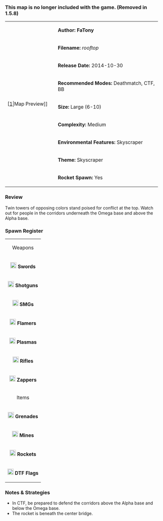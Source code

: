 ===This map is no longer included with the game. (Removed in 1.5.8)===

{| border="1" cellpadding="2" width="800px"
|rowspan="9" width="150px"|[[File:Rooftop.png|thumb|center]|Map Preview]]
|'''Author: FaTony'''
|-
|'''Filename:''' ''rooftop''
|-
| '''Release Date:''' 2014-10-30
|-
|'''Recommended Modes:''' Deathmatch, CTF, BB
|-
|'''Size:''' Large (6-10)
|-
|'''Complexity:''' Medium
|-
|'''Environmental Features:''' Skyscraper
|-
|'''Theme:''' Skyscraper
|-
|'''Rocket Spawn:''' Yes
|}

=== Review ===

Twin towers of opposing colors stand poised for conflict at the top. Watch out for people in the corridors underneath the Omega base and above the Alpha base.

=== Spawn Register ===
{| border="1" cellpadding="2" width="150px"
|colspan="2" align="center"|Weapons
|-
|[[File:Sword.png|20px]] '''Swords''' || 2
|-
|[[File:Shotgun.png|20px]] '''Shotguns''' || 3
|-
|[[File:Smg.png|20px]] '''SMGs''' || 4
|-
|[[File:Flamer.png|20px]] '''Flamers''' || 2
|-
|[[File:Plasma.png|20px]] '''Plasmas''' || 3
|-
| [[File:Rifle.png|20px]] '''Rifles''' || 2
|-
| [[File:Zapper_grey.png|20px]] '''  Zappers''' || 4
|-
|colspan="2" align="center"|Items
|-
| [[File:Grenade.png|20px]] '''Grenades''' || 10
|-
| [[File:Mine.png|20px]] '''Mines''' || 5
|-
| [[File:Rocket.png|20px]] '''Rockets''' || 1
|-
| [[File:Flag.png|20px]] '''DTF Flags''' || 5
|}

=== Notes & Strategies ===

* In CTF, be prepared to defend the corridors above the Alpha base and below the Omega base.
* The rocket is beneath the center bridge.